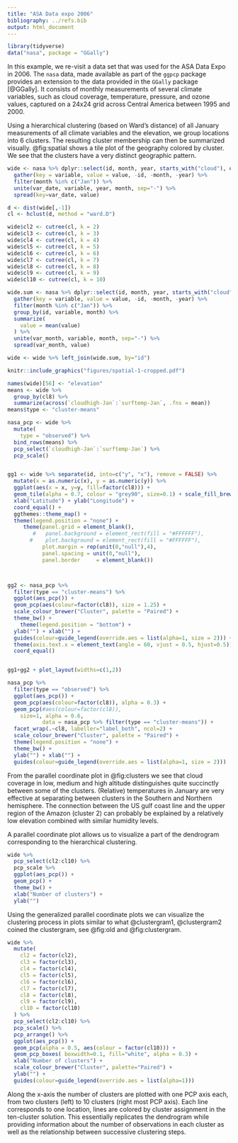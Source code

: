 ```yaml
---
title: "ASA Data expo 2006"
bibliography: ../refs.bib
output: html_document
---
```

```r
library(tidyverse)
data("nasa", package = "GGally")
```

In this example, we re-visit a data set that was used for the ASA Data Expo in 2006. The `nasa` data, made available as part of the `ggpcp` package provides an extension to the data provided in the `GGally` package [@GGally]. It consists of monthly measurements of several climate variables, such as cloud coverage, temperature, pressure, and ozone values, captured on a 24x24 grid across Central America between 1995 and 2000.

Using a hierarchical clustering (based on Ward's distance) of all January  measurements of all climate variables and the elevation, we group locations into 6 clusters.
The resulting cluster membership can then be summarized visually. @fig:spatial shows a tile plot of the geography colored by cluster. We see that the clusters have a very distinct geographic pattern.

```r
wide <- nasa %>% dplyr::select(id, month, year, starts_with("cloud"), ozone, pressure, surftemp, elevation) %>%
  gather(key = variable, value = value, -id, -month, -year) %>%
  filter(month %in% c("Jan")) %>%
  unite(var_date, variable, year, month, sep="-") %>%
  spread(key=var_date, value)

d <- dist(wide[,-1])
cl <- hclust(d, method = "ward.D")

wide$cl2 <- cutree(cl, k = 2)
wide$cl3 <- cutree(cl, k = 3)
wide$cl4 <- cutree(cl, k = 4)
wide$cl5 <- cutree(cl, k = 5)
wide$cl6 <- cutree(cl, k = 6)
wide$cl7 <- cutree(cl, k = 7)
wide$cl8 <- cutree(cl, k = 8)
wide$cl9 <- cutree(cl, k = 9)
wide$cl10 <- cutree(cl, k = 10)

wide.sum <- nasa %>% dplyr::select(id, month, year, starts_with("cloud"), ozone, pressure, surftemp, elevation) %>%
  gather(key = variable, value = value, -id, -month, -year) %>%
  filter(month %in% c("Jan")) %>%
  group_by(id, variable, month) %>%
  summarize(
    value = mean(value)
  ) %>%
  unite(var_month, variable, month, sep="-") %>%
  spread(var_month, value)

wide <- wide %>% left_join(wide.sum, by="id")
```


```r
knitr::include_graphics("figures/spatial-1-cropped.pdf")
```


```r
names(wide)[56] <- "elevation"
means <- wide %>%
  group_by(cl8) %>%
  summarize(across(`cloudhigh-Jan`:`surftemp-Jan`, .fns = mean))
means$type <- "cluster-means"

nasa_pcp <- wide %>%
  mutate(
    type = "observed") %>%
  bind_rows(means) %>%
  pcp_select(`cloudhigh-Jan`:`surftemp-Jan`) %>%
  pcp_scale()


gg1 <- wide %>% separate(id, into=c("y", "x"), remove = FALSE) %>%
  mutate(x = as.numeric(x), y = as.numeric(y)) %>%
  ggplot(aes(x = x, y=y, fill=factor(cl8))) +
  geom_tile(alpha = 0.7, colour = "grey90", size=0.1) + scale_fill_brewer("Cluster", palette = "Paired") +
  xlab("Latitude") + ylab("Longitude") +
  coord_equal() +
  ggthemes::theme_map() +
  theme(legend.position = "none") +
     theme(panel.grid = element_blank(),
        #   panel.background = element_rect(fill = "#FFFFFF"),
       #    plot.background = element_rect(fill = "#FFFFFF"),
           plot.margin = rep(unit(0,"null"),4),
           panel.spacing = unit(0,"null"),
           panel.border     = element_blank())



gg2 <- nasa_pcp %>%
  filter(type == "cluster-means") %>%
  ggplot(aes_pcp()) +
  geom_pcp(aes(colour=factor(cl8)), size = 1.25) +
  scale_colour_brewer("Cluster", palette = "Paired") +
  theme_bw() +
    theme(legend.position = "bottom") +
  ylab("") + xlab("") +
  guides(colour=guide_legend(override.aes = list(alpha=1, size = 2))) +
  theme(axis.text.x = element_text(angle = 60, vjust = 0.5, hjust=0.5)) +
  coord_equal()


gg1+gg2 + plot_layout(widths=c(1,2))
```


```r
nasa_pcp %>%
  filter(type == "observed") %>%
  ggplot(aes_pcp()) +
  geom_pcp(aes(colour=factor(cl8)), alpha = 0.3) +
  geom_pcp(#aes(colour=factor(cl8)),
    size=1, alpha = 0.6,
           data = nasa_pcp %>% filter(type == "cluster-means")) +
  facet_wrap(.~cl8, labeller="label_both", ncol=2) +
  scale_colour_brewer("Cluster", palette = "Paired") +
  theme(legend.position = "none") +
  theme_bw() +
  ylab("") + xlab("") +
  guides(colour=guide_legend(override.aes = list(alpha=1, size = 2)))
```

\hh{XXX changed the data for the clustering - need to adjust the description}
From the parallel coordinate plot in @fig:clusters we see that cloud coverage in low, medium and high altitude distinguishes quite succinctly between some of the clusters. (Relative) temperatures in January are very effective at separating between clusters in the Southern and Northern hemisphere.
The connection between the US gulf coast line and the upper region of the Amazon (cluster 2) can probably be explained by a relatively low elevation combined with similar humidity levels.

A parallel coordinate plot allows us to visualize a part of the dendrogram corresponding to the hierarchical clustering.

```r
wide %>%
  pcp_select(cl2:cl10) %>%
  pcp_scale %>%
  ggplot(aes_pcp()) +
  geom_pcp() +
  theme_bw() +
  xlab("Number of clusters") +
  ylab("")
```

Using the generalized parallel coordinate plots we can visualize the clustering process in plots similar to what @clustergram1, @clustergram2 coined the clustergram, see @fig:old and @fig:clustergram.

```r
wide %>%
  mutate(
    cl2 = factor(cl2),
    cl3 = factor(cl3),
    cl4 = factor(cl4),
    cl5 = factor(cl5),
    cl6 = factor(cl6),
    cl7 = factor(cl7),
    cl8 = factor(cl8),
    cl9 = factor(cl9),
    cl10 = factor(cl10)
  ) %>%
  pcp_select(cl2:cl10) %>%
  pcp_scale() %>%
  pcp_arrange() %>%
  ggplot(aes_pcp()) +
  geom_pcp(alpha = 0.5, aes(colour = factor(cl10))) +
  geom_pcp_boxes( boxwidth=0.1, fill="white", alpha = 0.3) +
  xlab("Number of clusters") +
  scale_colour_brewer("Cluster", palette="Paired") +
  ylab("") +
  guides(colour=guide_legend(override.aes = list(alpha=1)))
```

Along the x-axis the number of clusters are plotted with one PCP axis each, from two clusters (left) to 10 clusters (right most PCP axis). Each line corresponds to one location, lines are colored by cluster assignment in the ten-cluster solution. This essentially replicates  the dendrogram while providing information about the number of observations in each cluster as well as the relationship between successive clustering steps.

